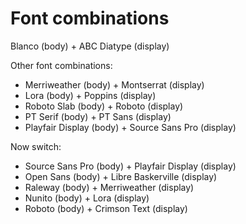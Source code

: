 
# Font combinations

Blanco (body) + ABC Diatype (display)

Other font combinations:

- Merriweather (body) + Montserrat (display)
- Lora (body) + Poppins (display)
- Roboto Slab (body) + Roboto (display)
- PT Serif (body) + PT Sans (display)
- Playfair Display (body) + Source Sans Pro (display)


Now switch:

- Source Sans Pro (body) + Playfair Display (display)
- Open Sans (body) + Libre Baskerville (display)
- Raleway (body) + Merriweather (display)
- Nunito (body) + Lora (display)
- Roboto (body) + Crimson Text (display)
